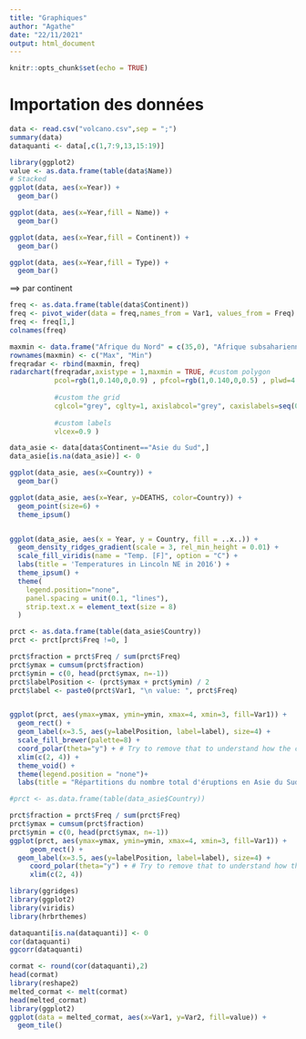 ```yaml
---
title: "Graphiques"
author: "Agathe"
date: "22/11/2021"
output: html_document
---
```


```r
knitr::opts_chunk$set(echo = TRUE)
```

# Importation des données

```r
data <- read.csv("volcano.csv",sep = ";")
summary(data)
dataquanti <- data[,c(1,7:9,13,15:19)]
```

```r
library(ggplot2)
value <- as.data.frame(table(data$Name))
# Stacked
ggplot(data, aes(x=Year)) +
  geom_bar()

ggplot(data, aes(x=Year,fill = Name)) +
  geom_bar()

ggplot(data, aes(x=Year,fill = Continent)) +
  geom_bar()

ggplot(data, aes(x=Year,fill = Type)) +
  geom_bar()
```
==> par continent 

```r
freq <- as.data.frame(table(data$Continent))
freq <- pivot_wider(data = freq,names_from = Var1, values_from = Freq)
freq <- freq[1,]
colnames(freq)

maxmin <- data.frame("Afrique du Nord" = c(35,0), "Afrique subsaharienne" = c(35,0), "Amerique du Nord" = c(35,0), "Amerique latine" = c(35,0), "Asie de l'Est" = c(35,0), "Asie du Sud" = c(35,0), "Europe" = c(35,0),check.names=FALSE)
rownames(maxmin) <- c("Max", "Min")
freqradar <- rbind(maxmin, freq)
radarchart(freqradar,axistype = 1,maxmin = TRUE, #custom polygon
           pcol=rgb(1,0.140,0,0.9) , pfcol=rgb(1,0.140,0,0.5) , plwd=4 , plty=1,
           
           #custom the grid
           cglcol="grey", cglty=1, axislabcol="grey", caxislabels=seq(0,35,7), cglwd=1, title = "Nombre d'éruptions par continents de 2010 à 2018",
           
           #custom labels
           vlcex=0.9 )
```


```r
data_asie <- data[data$Continent=="Asie du Sud",]
data_asie[is.na(data_asie)] <- 0

ggplot(data_asie, aes(x=Country)) +
  geom_bar()

ggplot(data_asie, aes(x=Year, y=DEATHS, color=Country)) +
  geom_point(size=6) +
  theme_ipsum()


ggplot(data_asie, aes(x = Year, y = Country, fill = ..x..)) +
  geom_density_ridges_gradient(scale = 3, rel_min_height = 0.01) +
  scale_fill_viridis(name = "Temp. [F]", option = "C") +
  labs(title = 'Temperatures in Lincoln NE in 2016') +
  theme_ipsum() +
  theme(
    legend.position="none",
    panel.spacing = unit(0.1, "lines"),
    strip.text.x = element_text(size = 8)
  )

```
```r
prct <- as.data.frame(table(data_asie$Country))
prct <- prct[prct$Freq !=0, ]

prct$fraction = prct$Freq / sum(prct$Freq)
prct$ymax = cumsum(prct$fraction)
prct$ymin = c(0, head(prct$ymax, n=-1))
prct$labelPosition <- (prct$ymax + prct$ymin) / 2
prct$label <- paste0(prct$Var1, "\n value: ", prct$Freq)


ggplot(prct, aes(ymax=ymax, ymin=ymin, xmax=4, xmin=3, fill=Var1)) +
  geom_rect() +
  geom_label(x=3.5, aes(y=labelPosition, label=label), size=4) +
  scale_fill_brewer(palette=8) +
  coord_polar(theta="y") + # Try to remove that to understand how the chart is built initially
  xlim(c(2, 4)) +
  theme_void() +
  theme(legend.position = "none")+
  labs(title = "Répartitions du nombre total d'éruptions en Asie du Sud", subtitle = " de 2010 à 2018")

#prct <- as.data.frame(table(data_asie$Country))

prct$fraction = prct$Freq / sum(prct$Freq)
prct$ymax = cumsum(prct$fraction)
prct$ymin = c(0, head(prct$ymax, n=-1))
ggplot(prct, aes(ymax=ymax, ymin=ymin, xmax=4, xmin=3, fill=Var1)) +
     geom_rect() +
  geom_label(x=3.5, aes(y=labelPosition, label=label), size=4) +
     coord_polar(theta="y") + # Try to remove that to understand how the chart is built initially
     xlim(c(2, 4))
```


```r
library(ggridges)
library(ggplot2)
library(viridis)
library(hrbrthemes)
```

```r
dataquanti[is.na(dataquanti)] <- 0
cor(dataquanti)
ggcorr(dataquanti)
```

```r
cormat <- round(cor(dataquanti),2)
head(cormat)
library(reshape2)
melted_cormat <- melt(cormat)
head(melted_cormat)
library(ggplot2)
ggplot(data = melted_cormat, aes(x=Var1, y=Var2, fill=value)) + 
  geom_tile()
```


